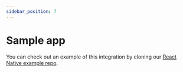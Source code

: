 ```yaml
---
sidebar_position: 7
---
```


# Sample app

You can check out an example of this integration by cloning our
[React Native example repo](https://github.com/dyte-io/mobile-application-sample-app).
